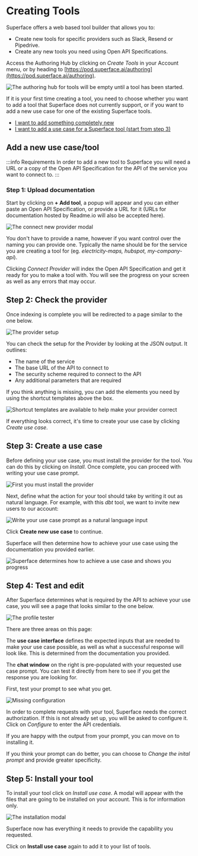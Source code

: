 # Creating Tools

Superface offers a web based tool builder that allows you to:

- Create new tools for specific providers such as Slack, Resend or Pipedrive.
- Create any new tools you need using Open API Specifications.

Access the Authoring Hub by clicking on _Create Tools_ in your Account menu, or by heading to [https://pod.superface.ai/authoring](https://pod.superface.ai/authoring).

![The authoring hub for tools will be empty until a tool has been started.](/img/tools/authoring-index.png)

If it is your first time creating a tool, you need to choose whether you want to add a tool that Superface does not currently support, or if you want to add a new use case for one of the existing Superface tools.

- [I want to add something completely new](#add-a-new-tool)
- [I want to add a use case for a Superface tool (start from step 3)](#step-3-create-a-use-case)

## Add a new use case/tool

:::info Requirements
In order to add a new tool to Superface you will need a URL or a copy of the Open API Specification for the API of the service you want to connect to.
:::

### Step 1: Upload documentation

Start by clicking on **+ Add tool**, a popup will appear and you can either paste an Open API Specification, or provide a URL for it (URLs for documentation hosted by Readme.io will also be accepted here).

![The connect new provider modal](/img/tools/authoring-connect-provider.png)

You don't have to provide a name, however if you want control over the naming you can provide one. Typically the name should be for the service you are creating a tool for (eg. _electricity-maps, hubspot, my-company-api_).

Clicking _Connect Provider_ will index the Open API Specification and get it ready for you to make a tool with. You will see the progress on your screen as well as any errors that may occur.

## Step 2: Check the provider

Once indexing is complete you will be redirected to a page similar to the one below.

![The provider setup](/img/tools/authoring-check-provider.png)

You can check the setup for the Provider by looking at the JSON output. It outlines:

- The name of the service
- The base URL of the API to connect to
- The security scheme required to connect to the API
- Any additional parameters that are required

If you think anything is missing, you can add the elements you need by using the shortcut templates above the box.

![Shortcut templates are available to help make your provider correct](/img/tools/authoring-shortcut-templates.png)

If everything looks correct, it's time to create your use case by clicking _Create use case_.

## Step 3: Create a use case

Before defining your use case, you must install the provider for the tool. You can do this by clicking on _Install_. Once complete, you can proceed with writing your use case prompt.

![First you must install the provider](/img/tools/authoring-install-first.png)

Next, define what the action for your tool should take by writing it out as natural language. For example, with this _dbt_ tool, we want to invite new users to our account:

![Write your use case prompt as a natural language input](/img/tools/authoring-prompt-example.png)

Click **Create new use case** to continue.

Superface will then determine how to achieve your use case using the documentation you provided earlier.

![Superface determines how to achieve a use case and shows you progress](/img/tools/authoring-working-on-use-case.png)

## Step 4: Test and edit

After Superface determines what is required by the API to achieve your use case, you will see a page that looks similar to the one below.

![The profile tester](/img/tools/authoring-profile-test.png)

There are three areas on this page:

The **use case interface** defines the expected inputs that are needed to make your use case possible, as well as what a successful response will look like. This is determined from the documentation you provided.

The **chat window** on the right is pre-populated with your requested use case prompt. You can test it directly from here to see if you get the response you are looking for.

First, test your prompt to see what you get.

![Missing configuration](/img/tools/authoring-config-missing.png)

In order to complete requests with your tool, Superface needs the correct authorization. If this is not already set up, you will be asked to configure it. Click on _Configure_ to enter the API credentials.

If you are happy with the output from your prompt, you can move on to installing it.

If you think your prompt can do better, you can choose to _Change the inital prompt_ and provide greater specificity.

## Step 5: Install your tool

To install your tool click on _Install use case_. A modal will appear with the files that are going to be installed on your account. This is for information only.

![The installation modal](/img/tools/authoring-files-to-be-installed.png)

Superface now has everything it needs to provide the capability you requested.

Click on **Install use case** again to add it to your list of tools.
